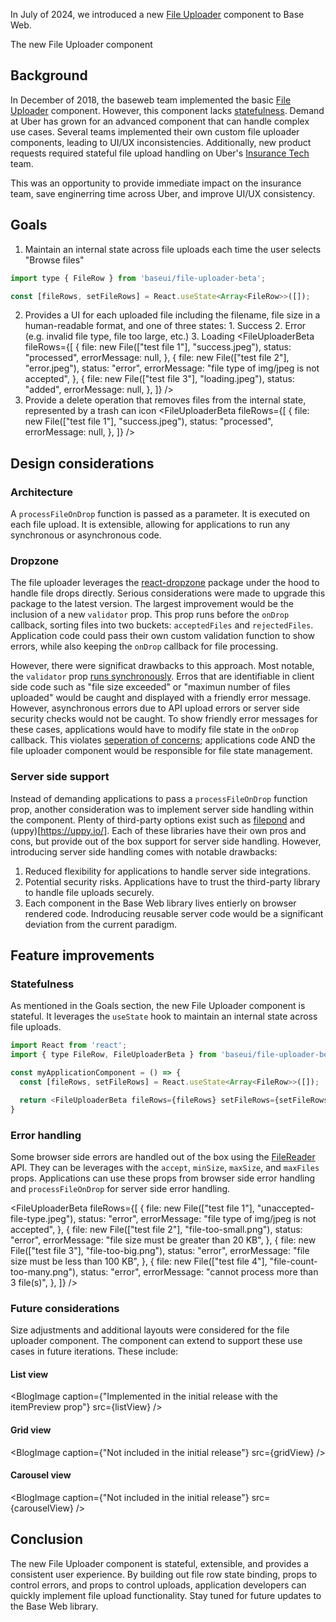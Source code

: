 

<Meta data={metadata} />

In July of 2024, we introduced a new [File Uploader](/components/file-uploader-beta) component to Base Web.

<FileUploaderBeta />
<Caption>The new File Uploader component</Caption>

## Background

In December of 2018, the baseweb team implemented the basic [File Uploader](/components/file-uploader) component.
However, this component lacks [statefulness](https://github.com/uber/baseweb/pull/795).
Demand at Uber has grown for an advanced component that can handle complex use cases.
Several teams implemented their own custom file uploader components, leading to UI/UX inconsistencies.
Additionally, new product requests required stateful file upload handling on Uber's [Insurance Tech](https://www.uber.com/blog/insuretech-insurance-compliance/) team.

This was an opportunity to provide immediate impact on the insurance team, save enginerring time across Uber, and improve UI/UX consistency.

## Goals

1. Maintain an internal state across file uploads each time the user selects "Browse files"

```js
import type { FileRow } from 'baseui/file-uploader-beta';

const [fileRows, setFileRows] = React.useState<Array<FileRow>>([]);
```

2. Provides a UI for each uploaded file including the filename, file size in a human-readable format, and one of three states: 1. Success 2. Error (e.g. invalid file type, file too large, etc.) 3. Loading
   <FileUploaderBeta
     fileRows={[
       {
         file: new File(["test file 1"], "success.jpeg"),
         status: "processed",
         errorMessage: null,
       },
       {
         file: new File(["test file 2"], "error.jpeg"),
         status: "error",
         errorMessage: "file type of img/jpeg is not accepted",
       },
       {
         file: new File(["test file 3"], "loading.jpeg"),
         status: "added",
         errorMessage: null,
       },
     ]}
   />
3. Provide a delete operation that removes files from the internal state, represented by a trash can icon
   <FileUploaderBeta
     fileRows={[
       {
         file: new File(["test file 1"], "success.jpeg"),
         status: "processed",
         errorMessage: null,
       },
     ]}
   />

## Design considerations

### Architecture

<BlogImage src={architectureDiagram} />

A `processFileOnDrop` function is passed as a parameter.
It is executed on each file upload.
It is extensible, allowing for applications to run any synchronous or asynchronous code.

### Dropzone

The file uploader leverages the [react-dropzone](https://react-dropzone.js.org/) package under the hood to handle file drops directly.
Serious considerations were made to upgrade this package to the latest version.
The largest improvement would be the inclusion of a new `validator` prop.
This prop runs before the `onDrop` callback, sorting files into two buckets: `acceptedFiles` and `rejectedFiles`.
Application code could pass their own custom validation function to show errors, while also keeping the `onDrop` callback for file processing.

However, there were significat drawbacks to this approach.
Most notable, the `validator` prop [runs synchronously](https://github.com/react-dropzone/react-dropzone/blob/99b43e802e42f949b9c19aaf74556d611584353d/src/index.js#L582).
Erros that are identifiable in client side code such as "file size exceeded" or "maximun number of files uploaded" would be caught and displayed with a friendly error message.
However, asynchronous errors due to API upload errors or server side security checks would not be caught.
To show friendly error messages for these cases, applications would have to modify file state in the `onDrop` callback.
This violates [seperation of concerns](https://en.wikipedia.org/wiki/Separation_of_concerns); applications code AND the file uploader component would be responsible for file state management.

### Server side support

Instead of demanding applications to pass a `processFileOnDrop` function prop, another consideration was to implement server side handling within the component.
Plenty of third-party options exist such as [filepond](https://pqina.nl/filepond/) and (uppy)[https://uppy.io/].
Each of these libraries have their own pros and cons, but provide out of the box support for server side handling.
However, introducing server side handling comes with notable drawbacks:

1. Reduced flexibility for applications to handle server side integrations.
2. Potential security risks. Applications have to trust the third-party library to handle file uploads securely.
3. Each component in the Base Web library lives entierly on browser rendered code. Indroducing reusable server code would be a significant deviation from the current paradigm.

## Feature improvements

### Statefulness

As mentioned in the Goals section, the new File Uploader component is stateful.
It leverages the `useState` hook to maintain an internal state across file uploads.

```js
import React from 'react';
import { type FileRow, FileUploaderBeta } from 'baseui/file-uploader-beta';

const myApplicationComponent = () => {
  const [fileRows, setFileRows] = React.useState<Array<FileRow>>([]);

  return <FileUploaderBeta fileRows={fileRows} setFileRows={setFileRows} />
}
```

### Error handling

Some browser side errors are handled out of the box using the [FileReader](https://developer.mozilla.org/en-US/docs/Web/API/FileReader) API.
They can be leverages with the `accept`, `minSize`, `maxSize`, and `maxFiles` props.
Applications can use these props from browser side error handling and `processFileOnDrop` for server side error handling.

<FileUploaderBeta
  fileRows={[
    {
      file: new File(["test file 1"], "unaccepted-file-type.jpeg"),
      status: "error",
      errorMessage: "file type of img/jpeg is not accepted",
    },
    {
      file: new File(["test file 2"], "file-too-small.png"),
      status: "error",
      errorMessage: "file size must be greater than 20 KB",
    },
    {
      file: new File(["test file 3"], "file-too-big.png"),
      status: "error",
      errorMessage: "file size must be less than 100 KB",
    },
    {
      file: new File(["test file 4"], "file-count-too-many.png"),
      status: "error",
      errorMessage: "cannot process more than 3 file(s)",
    },
  ]}
/>

### Future considerations

Size adjustments and additional layouts were considered for the file uploader component.
The component can extend to support these use cases in future iterations.
These include:

#### List view

<BlogImage
  caption={"Implemented in the initial release with the itemPreview prop"}
  src={listView}
/>

#### Grid view

<BlogImage caption={"Not included in the initial release"} src={gridView} />

#### Carousel view

<BlogImage caption={"Not included in the initial release"} src={carouselView} />

## Conclusion

The new File Uploader component is stateful, extensible, and provides a consistent user experience.
By building out file row state binding, props to control errors, and props to control uploads, application developers can quickly implement file upload functionality.
Stay tuned for future updates to the Base Web library.
